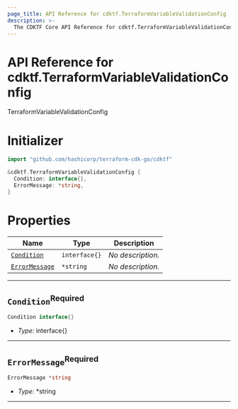 ```yaml
---
page_title: API Reference for cdktf.TerraformVariableValidationConfig
description: >-
  The CDKTF Core API Reference for cdktf.TerraformVariableValidationConfig.
---
```


<!-- This file is generated through yarn generate-docs -->

# API Reference for cdktf.TerraformVariableValidationConfig

   TerraformVariableValidationConfig <a name="TerraformVariableValidationConfig" id="cdktf.TerraformVariableValidationConfig"></a>
  
  # Initializer <a name="Initializer" id="cdktf.TerraformVariableValidationConfig.Initializer"></a>
  
  ```go
  import "github.com/hashicorp/terraform-cdk-go/cdktf"
  
  &cdktf.TerraformVariableValidationConfig {
  	Condition: interface{},
  	ErrorMessage: *string,
  }
  ```
  
  # Properties <a name="Properties" id="Properties"></a>
  
  | **Name** | **Type** | **Description** |
  | --- | --- | --- |
  | <code><a href="#cdktf.TerraformVariableValidationConfig.property.condition">Condition</a></code> | <code>interface{}</code> | *No description.* |
  | <code><a href="#cdktf.TerraformVariableValidationConfig.property.errorMessage">ErrorMessage</a></code> | <code>*string</code> | *No description.* |
  
  ---
  
  ## `Condition`<sup>Required</sup> <a name="Condition" id="cdktf.TerraformVariableValidationConfig.property.condition"></a>
  
  ```go
  Condition interface{}
  ```
  
  - *Type:* interface{}
  
  ---
  
  ## `ErrorMessage`<sup>Required</sup> <a name="ErrorMessage" id="cdktf.TerraformVariableValidationConfig.property.errorMessage"></a>
  
  ```go
  ErrorMessage *string
  ```
  
  - *Type:* *string
  
  ---
  
